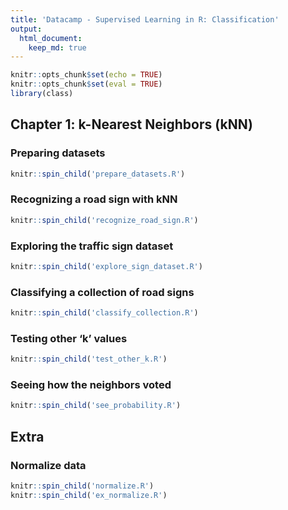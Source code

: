 ```yaml
---
title: 'Datacamp - Supervised Learning in R: Classification'
output: 
  html_document:
    keep_md: true
---
```


```r
knitr::opts_chunk$set(echo = TRUE)
knitr::opts_chunk$set(eval = TRUE)
library(class)
```

## Chapter 1: k-Nearest Neighbors (kNN)

### Preparing datasets

```r
knitr::spin_child('prepare_datasets.R')
```

### Recognizing a road sign with kNN

```r
knitr::spin_child('recognize_road_sign.R')
```

### Exploring the traffic sign dataset

```r
knitr::spin_child('explore_sign_dataset.R')
```

### Classifying a collection of road signs

```r
knitr::spin_child('classify_collection.R')
```  

### Testing other 'k' values

```r
knitr::spin_child('test_other_k.R')
``` 

### Seeing how the neighbors voted

```r
knitr::spin_child('see_probability.R')
``` 

## Extra

### Normalize data

```r
knitr::spin_child('normalize.R')
knitr::spin_child('ex_normalize.R')
``` 